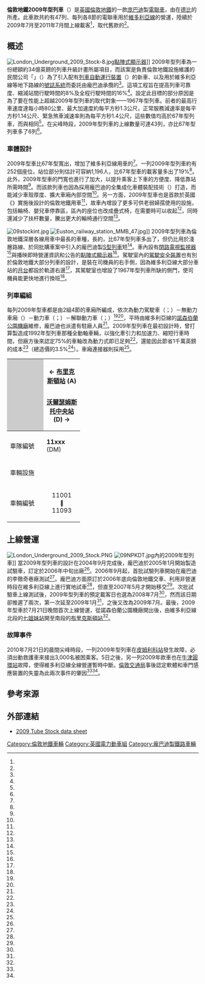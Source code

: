 {{noteTA
|G1=Railway
|G2=長度單位|reason=4
|1=zh-hans:站台;zh-hant:月台;
|2=zh-tw:節; zh-cn:节; zh-hk:卡;
}}
{{鐵路車輛
|車輛名稱 =倫敦地鐵2009年型列車
|公司色 =black
|圖像 = London Underground 2009 Stock front.jpg
|圖像說明 = 2009年型列車行駛[[倫敦地鐵維多利亞線|倫敦地鐵維多利亞線]]
|產量=47列（每列8節）
|輛數 =
|列車編組 = 
|起動加速度 = 
|營運最高速度 = 80
|設計最高速度 = 
|減速度（正常） = 
|減速度（緊急） = 
|編組載客量 = 
|載客量 = 
|編組長度 = 133.275
|全長 = 16,595（無動力車廂）mm<br>16,345（其他車廂）
|全闊 = 2,616
|全高 = 2,883
|最大尺寸 = 
|編組總重量 = 197.3
|車輛重量 = 
|軌距 = 
|電化方式 = 
|受流方式 = 
|輸出 = 
|電動機輸出 = 
|編組輸出 = 
|齒輪比 = 
|驅動裝置 = 
|控制裝置 = 庞巴迪运输制 [[IGBT|IGBT]]-[[VVVF|VVVF]]<br />MITRAC TC1410 系列
|制動方式 = 
|保安裝置 = 
|車身物料 = 
|轉向架 =
|原產國 = {{GBR}}
|傳動方式=
|牽引電動機=
|變速段數=
|輪徑=
|軸重=
|軸距=
|用戶={{flagicon image|Underground.svg}} [[倫敦地鐵|倫敦地鐵]]
|路線={{LU Victoria}}
|訂單編號=
|車輛編號=
|型號 = 
|類型 = 
|設計 = 
|衍生自 = 
|衍生型 = 
|製造商 = [[龐巴迪運輸|龐巴迪運輸]]
|製造年份 = 2007年-2011年
|投入服務日期 = 2009年7月21日
|備註 =
}}
'''倫敦地鐵2009年型列車'''（{{lang-en|London Underground 2009 Stock}}）是[[英國|英國]][[倫敦地鐵|倫敦地鐵]]的一款[[龐巴迪运输|庞巴迪]]製{{Link-en|Movia系列車|Movia|Movia系}}[[電聯車|電聯車]]，由{{Link-en|米德蘭鐵路公司|Midland Railway}}在[[德比_(英格蘭)|德比]]的{{Link-en|德比李徹奇巷製車廠|Derby Carriage and Wagon Works|李徹奇巷廠}}所產。此車款共約有47列、每列各8節的電聯車用於[[倫敦地鐵維多利亞線|維多利亞線]]的營運，陸續於2009年7月至2011年7月間上線載客<ref name="London Reconnections"/>，取代舊款的{{Link-en|倫敦地鐵1967年型列車|London Underground 1967 Stock|1967年型列車}}<ref name="Bombardier PR 2"/>。

==概述==
[[File:London_Underground_2009_Stock-8.jpg|thumb]][[點陣式顯示器|點陣式顯示器]]]]
2009年型列車為一份總額約34億英鎊的列車升級計畫所屬項目，而該案是負責倫敦地鐵設施維護的民間公司「{{Link-en|城鐵網公司|Metronet|城鐵網}}」（{{lang|en|Metronet Rail Ltd}}）為了引入配有[[列車自動運行裝置|列車自動運行裝置]]（{{lang|en|ATO}}）的新車、以及用於維多利亞線等地下路線的[[鐵路信號機|號誌系統]]而委託由龐巴迪承攬的<ref name="Bombardier PR 1"/>。這項工程旨在提高列車可靠度、縮減站間行駛時間的8%及全程行駛時間的16%<ref name="TfL"/>。設定此目標的部分原因是為了要在性能上超越2009年型列車的取代對象——1967年型列車。前者的最高行車速度達每小時80公里、最大加速度約每平方秒1.3公尺，正常服務減速率是每平方秒1.14公尺、緊急煞車減速率則為每平方秒1.4公尺，這些數值均高於67年型列車，而與{{Link-en|倫敦地鐵1992年型列車|London Underground 1992 Stock|1992年型列車}}相同<ref name="districtdave20060823"/>。在尖峰時段，2009年型列車的上線數量可達43列，亦比67年型列車多了6列<ref name="alwaystouchout.com"/>。

===車體設計===
2009年型車比67年型寬出{{convert|40|mm|in|2}}，增加了維多利亞線用車的{{Link-en|車體界限|loading gauge|車體斷面大小}}<ref name="specs"/>。一列2009年型列車約有252個座位，站位部分則估計可容納1,196人，比67年型車的載客量多出了19%<ref name="TfL"/>。此外，2009年型車的門寬也進行了加大，以提升乘客上下車的方便度、降低靠站所需時間<ref name="rail20110810"/>。而該款列車也因為採用龐巴迪的全集成化車體裝配技術（{{lang|en|FICAS}}）打造，而能減少車殼厚度、擴大車廂內部空間<ref name="districtdave20060717"/>。另一方面，2009年型車也是首款於英國《{{Link-en|鐵路車輛無障礙條例|Rail Vehicle Accessibility Regulations}}》實施後設計的倫敦地鐵用車<ref name="districtdave20060823-02"/>，故車內增設了更多可供老弱婦孺使用的設施，包括輪椅、嬰兒車停靠區，區內的座位也改成疊式椅，在需要時可以收起<ref name="flickr20060809"/>，同時還減少了扶杆數量，騰出更大的輪椅通行空間<ref name="flickr20060809-2"/>。

[[File:09stockint.jpg|thumb]]
[[File:Euston_railway_station_MMB_47.jpg|thumb]]]]
2009年型列車為倫敦地鐵深層各線用車中最長的車種，長約{{convert|133.275|m|ftin|0}}，比67年型列車多出了{{convert|3|m|ftin}}，但仍比用於淺層路線、於同批購車案中引入的龐巴迪製[[倫敦地鐵S型列車|S型列車]]短<ref name="specs"/>。車內設有[[閉路電視|閉路電視]][[監視器|監視器]]<ref name="TfL"/>與播映即時營運資訊和公告的[[點陣式顯示器|點陣式顯示器]]<ref name="specs"/>。駕駛室內的[[駕駛失知制動裝置|駕駛安全裝置]]也有別於倫敦地鐵大部分列車的設計，是裝在司機員的右手側，因為維多利亞線大部分車站的[[月台|月台]]都設於軌道右邊<ref name="subwayrail"/>，其駕駛室也增設了1967年型列車所缺的側門，使司機員能更快地進行換班<ref name="trainweb20031210"/>。

===列車編組===
每列2009年型車都是由2組4節的車廂所編成，依次為動力駕駛車（{{lang|en|Driving Motor}}；{{lang|en|DM}}）－無動力車廂（{{lang|en|Trailer}}）－動力車（{{lang|en|Non Driving Motor}}；{{lang|en|NDM}}）－解聯動力車（{{lang|en|Uncoupling Non Driving Motor}}；{{lang|en|UNDM}}）<ref name="districtdave20060803"/><ref name="districtdave20060820"/>，平時由維多利亞線的[[諾森伯蘭公園機廠|諾森伯蘭公園機廠]]維修，龐巴迪也派遣有駐廠人員<ref name="districtdave20060718"/>。2009年型列車在最初設計時，曾打算製造成1992年型列車那種全動軸車輛，以強化牽引力和加速力、縮短行車時間，但廠方後來認定75%的車軸改為動力式即已足夠<ref name="districtdave20060809-02"/>，還能因此節省1千萬英鎊的成本<ref name="districtdave20060809-03"/>（總造價的3.5%<ref name="districtdave20060820-02"/>）。車廂連接器則採用{{Link-en|夏芬博格式車鈎|Scharfenberg coupler}}<ref name="districtdave20060809-04"/>。
{| class="wikitable" style="text-align:center; font-size:90%;"
|-
!style="background-color:#ccc;"| 
|colspan="9"|<div style="float:left">← [[布里克斯頓站|布里克斯頓站]] (A)</div><div style="float:right">[[沃爾瑟姆斯托中央站|沃爾瑟姆斯托中央站]] (D) →</div>
|-style="border-top:solid 4px #{{LUL colour|Victoria}};"
!style="width:5em"|車隊編號
|style="width:5em"|'''11xxx'''<br />(DM)
|style="width:5em"|'''12xxx'''<br />(T)
|style="width:5em"|'''13xxx'''<br />(NDM)
|style="width:5em"|'''14xxx'''<br />(UNDM)
!rowspan="2" style="width:0.5em; background-color:#ccc;"|
|style="width:5em"|'''14xxx'''<br />(UNDM)
|style="width:5em"|'''13xxx'''<br />(NDM)
|style="width:5em"|'''12xxx'''<br />(T)
|style="width:5em"|'''11xxx'''<br />(DM)
|-
!車輛設施
|colspan="3" style="width:5em"|
|style="width:5em"|[[File:Wheelchairs_pictogram_bw.svg|Wheelchair spaces]]
|style="width:5em"|[[File:Wheelchairs_pictogram_bw.svg|Wheelchair spaces]]
|colspan="3" style="width:5em"|
|-style="border-top:solid 4px #{{LUL colour|Victoria}};"
!車輛編號 
|align=center|11001<br />'''∥'''<br />11093
|align=center|12001<br />'''∥'''<br />12093
|align=center|13001<br />'''∥'''<br />13093
|align=center|14001<br />'''∥'''<br />14093
!style="background-color:#ccc;"|
|align=center|14002<br />'''∥'''<br />14094
|align=center|13002<br />'''∥'''<br />13094
|align=center|12002<br />'''∥'''<br />12094
|align=center|11002<br />'''∥'''<br />11094
|}

==上線營運==
[[File:London_Underground_2009_Stock.PNG|thumb]]
[[File:09NPKDT.jpg|thumb]]內的2009年型列車]]
當2009年型列車的設計在2004年9月完成後，龐巴迪於2005年1月開始製造試驗車，訂定於2006年中旬出廠<ref name="Bombardier PR 2"/>。2006年9月起，首批試驗列車開始在龐巴迪的李徹奇巷廠測試<ref name="specs"/>。龐巴迪方面原訂於2006年底向倫敦地鐵交車、利用非營運時段在維多利亞線上進行實地試車<ref name="Bombardier PR 2"/>，但直至2007年5月才開始移交<ref name="specs"/>。次批試驗車上線測試後，2009年型列車的預定載客日也選為2008年7月<ref name="specs"/>，然而該日期卻推遲了兩次，第一次延至2009年1月<ref name="londonconnection20071026"/>，之後又改為2009年7月。最後，2009年型車於7月21日晚間首次上線營運，從諾森伯蘭公園機廠開出後，由維多利亞線北段的[[七姐妹站|七姐妹站]]開至南段的[[布里克斯頓站|布里克斯頓站]]<ref name="London Reconnections"/>。

===故障事件===
2010年7月21日的晨間尖峰時段，一列2009年型列車在[[皮姆利科站|皮姆利科站]]發生故障，必須出動救護車來接出3,000名被困乘客。5日之後，另一列2009年款車也在[[牛津圓環站|牛津圓環站]]故障，使得維多利亞線全線營運暫時中斷。[[倫敦交通局|倫敦交通局]]事後認定軟體和車門感應裝置的失靈為此兩次事件的肇因<ref name="rwherald20100809"/><ref name="tilondon20100727"/>。

==參考來源==
{{reflist|2|refs=
<!--<ref name="bombardier">{{Cite web | title = Technical data| work = Metro - London, United Kingdom| publisher = [[Bombardier_Transportation|Bombardier Transportation]]| date = | url = http://www.bombardier.com/en/transportation/products-services/rail-vehicles/metros/london--united-kingdom?docID=0901260d8000d19e#| accessdate = 2 March 2010}}</ref>-->
<ref name="Bombardier PR 1">{{Cite news|url=http://bombardier.com/en/corporate/media-centre/press-releases/details?docID=0901260d800183d6|title=Bombardier Wins Transportation Supply Contract Worth $7.9 Billion Cdn for the London Underground in U.K.|publisher=Bombardier Transportation|date=7 April 2003|location=Montreal|accessdate=2009-08-05|archive-date=2011-07-22|archive-url=https://web.archive.org/web/20110722192341/http://bombardier.com/en/corporate/media-centre/press-releases/details?docID=0901260d800183d6|dead-url=no}}</ref>
<ref name="Bombardier PR 2">{{Cite news|url=http://bombardier.com/en/corporate/media-centre/press-releases/details?docID=0901260d80016d79|title=Bombardier Presents New Look For Metro Cars On London's Victoria Line|publisher=Bombardier Transportation|date=22 September 2004|accessdate=2009-08-05|archive-date=2011-07-22|archive-url=https://web.archive.org/web/20110722192350/http://bombardier.com/en/corporate/media-centre/press-releases/details?docID=0901260d80016d79|dead-url=no}}</ref>

<ref name="specs">{{Cite web|url=http://www.lurs.org.uk/documents/pdf%2007/march/2009%20Tube%20Stock%20on%20Track%20march.pdf|title=2009 Tube Stock on Track|first=John|last=Hawkins|accessdate=2009-05-20|archive-date=2013-07-19|archive-url=https://web.archive.org/web/20130719145932/http://lurs.org.uk/documents/pdf%2007/march/2009%20Tube%20Stock%20on%20Track%20march.pdf|dead-url=no}}</ref>
<!--<ref name="tubeprune">{{Cite web|url= http://www.trainweb.org/tubeprune/Rolling%20Stock.htm#Sizes%20of%20Cars|title=London Underground Rolling Stock - Sizes of Cars |publisher=Tubeprune|date=10 December 2003|accessdate=2009-08-07}}</ref>-->
<ref name="London Reconnections">{{Cite web|url= http://londonreconnections.blogspot.com/2009/07/new-victoria-line-stock-makes-its.html|work= London Reconnections|date= 22 July 2009|title= New Victoria Line Stock Makes Its Public Debut|accessdate= 2011-06-21|archive-date= 2020-08-01|archive-url= https://web.archive.org/web/20200801152311/http://londonreconnections.blogspot.com/2009/07/new-victoria-line-stock-makes-its.html|dead-url= no}}</ref>

<ref name="districtdave20060717">{{Cite web |url=http://districtdave.proboards.com/index.cgi?board=newfuturetrains&action=display&thread=7375&page=6#147783 |title=District Dave's London Underground Forum: 2009TS Construction |author=stephenk |date=17 July 2006 |accessdate=2009-08-07 |archive-date=2012-02-26 |archive-url=https://web.archive.org/web/20120226050354/http://districtdave.proboards.com/index.cgi?action=display&board=newfuturetrains&thread=7375&page=6#147783 |dead-url=no }}</ref>
<ref name="districtdave20060718">{{cite web |url=http://districtdave.proboards.com/index.cgi?board=newfuturetrains&action=display&thread=7375&page=7#147800 |title=District Dave's London Underground Forum: 2009TS Construction |author=prjb |date=18 July 2006 |accessdate=2009-08-07 |archive-date=2012-04-15 |archive-url=https://web.archive.org/web/20120415175443/http://districtdave.proboards.com/index.cgi?action=display&board=newfuturetrains&thread=7375&page=7#147800 |dead-url=no }}</ref>

<ref name="districtdave20060803">{{cite web |url=http://districtdave.proboards.com/index.cgi?board=selfhelp&action=display&thread=6585&page=2#85854 |title=District Dave's London Underground Forum: 09TS @ Litchurch Lane Test Track |author=stephenk |date=3 August 2006 |accessdate=2009-08-07 |archive-date=2012-03-26 |archive-url=https://web.archive.org/web/20120326004047/http://districtdave.proboards.com/index.cgi?action=display&board=selfhelp&thread=6585&page=2#85854 |dead-url=no }}</ref>
<ref name="districtdave20060809-02">{{cite web |url=http://districtdave.proboards.com/index.cgi?board=selfhelp&action=display&thread=6585&page=3#85880 |title=District Dave's London Underground Forum: 09TS @ Litchurch Lane Test Track |publisher=tubeprune |date=9 August 2006 |accessdate=2009-08-07 |archive-date=2012-03-26 |archive-url=https://web.archive.org/web/20120326004440/http://districtdave.proboards.com/index.cgi?action=display&board=selfhelp&thread=6585&page=3#85880 |dead-url=no }}</ref>
<ref name="districtdave20060809-03">{{cite web |url=http://districtdave.proboards.com/index.cgi?board=selfhelp&action=display&thread=6585&page=4#85883 |title=District Dave's London Underground Forum: 09TS @ Litchurch Lane Test Track |publisher=tubeprune |date=9 August 2006 |accessdate=2009-08-07 |archive-date=2012-02-26 |archive-url=https://web.archive.org/web/20120226045741/http://districtdave.proboards.com/index.cgi?action=display&board=selfhelp&thread=6585&page=4#85883 |dead-url=no }}</ref>
<ref name="districtdave20060809-04">{{cite web |url=http://districtdave.proboards.com/index.cgi?board=selfhelp&action=display&thread=6585&page=3#85876 |title=District Dave's London Underground Forum: 09TS @ Litchurch Lane Test Track |author=prjb |date=9 August 2006 |accessdate=2009-08-07 |archive-date=2012-03-26 |archive-url=https://web.archive.org/web/20120326004440/http://districtdave.proboards.com/index.cgi?action=display&board=selfhelp&thread=6585&page=3#85876 |dead-url=no }}</ref>

<ref name="districtdave20060820">{{cite web |url=http://districtdave.proboards.com/index.cgi?board=selfhelp&action=display&thread=6585&page=3#85872 |title=District Dave's London Underground Forum: 09TS @ Litchurch Lane Test Track |author=prjb |date=20 August 2006 |accessdate=2009-08-07 |archive-date=2012-03-26 |archive-url=https://web.archive.org/web/20120326004440/http://districtdave.proboards.com/index.cgi?action=display&board=selfhelp&thread=6585&page=3#85872 |dead-url=no }}</ref>
<ref name="districtdave20060820-02">{{cite web |url=http://districtdave.proboards.com/index.cgi?board=selfhelp&action=display&thread=6585&page=4#85890 |title=District Dave's London Underground Forum: 09TS @ Litchurch Lane Test Track |author=tubeprune |date=20 August 2006 |accessdate=2009-08-07 |archive-date=2012-02-26 |archive-url=https://web.archive.org/web/20120226045741/http://districtdave.proboards.com/index.cgi?action=display&board=selfhelp&thread=6585&page=4#85890 |dead-url=no }}</ref>
<ref name="districtdave20060823">{{Cite web|url= http://districtdave.proboards.com/index.cgi?board=selfhelp&action=display&thread=6585&page=4#85893|title= District Dave's London Underground Forum: 09TS @ Litchurch Lane Test Track|publisher= tubeprune|date= 23 August 2006|accessdate= 2009-08-07|archive-date= 2012-02-26|archive-url= https://web.archive.org/web/20120226045741/http://districtdave.proboards.com/index.cgi?action=display&board=selfhelp&thread=6585&page=4#85893|dead-url= no}}</ref>
<ref name="districtdave20060823-02">{{Cite web |url= http://districtdave.proboards.com/index.cgi?board=newfuturetrains&action=display&thread=7375&page=14#147900 |title= District Dave's London Underground Forum: 2009TS Construction |author= prjb |date= 23 August 2006 |accessdate= 2009-08-07 |archive-date= 2012-03-11 |archive-url= https://web.archive.org/web/20120311070153/http://districtdave.proboards.com/index.cgi?action=display&board=newfuturetrains&thread=7375&page=14#147900 |dead-url= no }}</ref>

<ref name="TfL">{{Cite web|url=http://www.tfl.gov.uk/corporate/projectsandschemes/10145.aspx|title=Transforming the Tube - Victoria Line|publisher=Transport for London|year=2009|accessdate=2009-08-05|archive-date=2009-07-22|archive-url=https://web.archive.org/web/20090722154432/http://www.tfl.gov.uk/corporate/projectsandschemes/10145.aspx|dead-url=no}}</ref>

<ref name="alwaystouchout.com">{{Cite web|url=http://www.alwaystouchout.com/project/40|title=BCV (Bakerloo, Central & Victoria) Upgrade: Victoria Line|publisher=alwaystouchout.com|date=8 September 2006|accessdate=2009-08-05|archive-date=2009-06-20|archive-url=https://web.archive.org/web/20090620024553/http://alwaystouchout.com/project/40|dead-url=no}}</ref>

<ref name="rail20110810">{{Cite news |title=Final 1960s stock withdrawn from Victoria Line |work=Rail |location =Peterborough |page=14 |date=10 August 2011}}</ref>

<ref name="flickr20060809">{{cite web |url= http://www.flickr.com/photos/stephenk1977/211241981/in/set-1617237/ |title= Flickr: stephenk1977's photostream - 09TS Door Area |author= stephenk1977 |date= 9 August 2006 |accessdate= 2009-08-07 |archive-date= 2016-01-17 |archive-url= https://web.archive.org/web/20160117175959/https://www.flickr.com/photos/stephenk1977/211241981/in/set-1617237/ |dead-url= no }}</ref>
<ref name="flickr20060809-2">{{cite web |url= http://www.flickr.com/photos/stephenk1977/211241979/in/set-1617237/ |title= Flickr: stephenk1977's photostream - 09TS Door Area |author= stephenk1977 |date= 9 August 2006 |accessdate= 2009-08-07 |archive-date= 2016-01-17 |archive-url= https://web.archive.org/web/20160117180001/https://www.flickr.com/photos/stephenk1977/211241979/in/set-1617237/ |dead-url= no }}</ref>

<ref name="subwayrail">{{cite web |url=http://districtdave.proboards.com/index.cgi?board=newfuturetrains&action=display&thread=7375&page=3#147747 |title=District Dave's London Underground Forum: 2009TS Construction |author=subwayrail |date=7 April 2006 |accessdate=2009-08-07 |archive-date=2012-03-11 |archive-url=https://web.archive.org/web/20120311071101/http://districtdave.proboards.com/index.cgi?action=display&board=newfuturetrains&thread=7375&page=3#147747 |dead-url=no }}</ref>

<ref name="trainweb20031210">{{cite web |url= http://www.trainweb.org/tubeprune/Rolling%20Stock.htm#Design%20and%20Equipment |title= London Underground Rolling Stock - Design and Equipment |publisher= Tubeprune |date= 10 December 2003 |accessdate= 2009-08-07 |archive-date= 2020-11-12 |archive-url= https://web.archive.org/web/20201112024334/http://www.trainweb.org/tubeprune/Rolling%20Stock.htm#Design%20and%20Equipment |dead-url= no }}</ref>

<ref name="londonconnection20071026">{{cite web |url=http://londonconnections.blogspot.com/2007/10/tfl-october-board-meeting-notes.html |title=TfL October board meeting notes |publisher=London Connections |date=26 October 2007 |accessdate=2009-08-05 |archive-date=2020-06-15 |archive-url=https://web.archive.org/web/20200615170216/http://londonconnections.blogspot.com/2007/10/tfl-october-board-meeting-notes.html |dead-url=no }}</ref>

<ref name="rwherald20100809">{{cite news |url=http://archive.railwayherald.com/Issue233HIGH.pdf |work=Railway Herald |issue=233 |date=9 August 2010 |location=Scunthorpe |title=Teething problems hit Victoria Line stock |page=5 |deadurl=yes |archiveurl=https://web.archive.org/web/20110715151518/http://archive.railwayherald.com/Issue233HIGH.pdf |archivedate=2011年7月15日 |accessdate=2014年10月8日 }}</ref>
<ref name="tilondon20100727">{{cite news |url=http://www.thisislondon.co.uk/standard/article-23860358-new-victoria-line-trains-23-times-less-reliable-than-the-old-ones.do |work=London Evening Standard |title=New Victoria Line trains '23 times less reliable' than the old ones |author=Lydall, Ross |date=27 July 2010 |deadurl=yes |archiveurl=https://web.archive.org/web/20100901221711/http://www.thisislondon.co.uk/standard/article-23860358-new-victoria-line-trains-23-times-less-reliable-than-the-old-ones.do |archivedate=2010年9月1日 |accessdate=2014年10月8日 }}</ref>
}}

==外部連結==
{{commons category|London Underground 2009 Stock}}
* [http://www.whatdotheyknow.com/request/190979/response/472035/attach/3/2009ts.pdf 2009 Tube Stock data sheet] {{Wayback|url=http://www.whatdotheyknow.com/request/190979/response/472035/attach/3/2009ts.pdf |date=20190619010515 }}
{{Portal bar|英國|城市轨道交通}}

{{倫敦地鐵車輛}}
[[Category:倫敦地鐵車輛|Category:倫敦地鐵車輛]]
[[Category:英國電力動車組|Category:英國電力動車組]]
[[Category:龐巴迪製鐵路車輛|Category:龐巴迪製鐵路車輛]]
